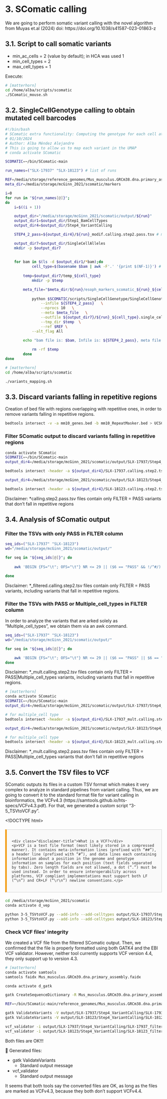 # 3. SComatic calling
We are going to perform somatic variant calling with the novel algorithm from Muyas et.al (2024) doi: https://doi.org/10.1038/s41587-023-01863-z



## 3.1. Script to call somatic variants
- min_ac_cells = 2 (value by default); in HCA was used 1
- min_cell_types = 2
- max_cell_types = 1

Execute:
```bash
# [matterhorn]
cd /home/alba/scripts/scomatic
./SComatic_mouse.sh

```


## 3.2. SingleCellGenotype calling to obtain mutated cell barcodes

```bash
#!/bin/bash
# SComatic extra functionality: Computing the genotype for each cell at the variant sites
# 01/10/2024
# Author: Alba Méndez Alejandre
# This is going to allow us to map each variant in the UMAP
# conda activate SComatic

SCOMATIC=~/bin/SComatic-main

run_names=("SLX-17937" "SLX-18123") # list of runs

REF=/media/storage/reference_genomes/Mus_musculus.GRCm38.dna.primary_assembly.fa
meta_dir=/media/storage/mcGinn_2021/scomatic/markers

i=0
for run in "${run_names[@]}";
do
	i=$((i + 1))

	output_dir="/media/storage/mcGinn_2021/scomatic/output/${run}"
	output_dir1=$output_dir/Step1_BamCellTypes
	output_dir4=$output_dir/Step4_VariantCalling

	STEP4_2_pass=${output_dir4}/${run}_modif.calling.step2.pass.tsv # modified chr1 to 1 tsv file

	output_dir7=$output_dir/SingleCellAlleles
	mkdir -p $output_dir7
	
	
	for bam in $(ls -d $output_dir1/*bam);do  
    		cell_type=$(basename $bam | awk -F'.' '{print $(NF-1)}') # SIGAD8_Epi for example
    
   		temp=$output_dir7/temp_${cell_type}
    		mkdir -p $temp

		meta_file="$meta_dir/${run}/esoph_markers_scomatic_${run}_${cell_type}.tsv"
		
    		python $SCOMATIC/scripts/SingleCellGenotype/SingleCellGenotype.py --bam $bam  \
        		--infile ${STEP4_2_pass}   \
        		--nprocs 10   \
        		--meta $meta_file   \
        		--outfile ${output_dir7}/${run}_${cell_type}.single_cell_genotype.tsv \
        		--tmp_dir $temp  \
        		--ref $REF \
			--alt_flag All
		
		echo "bam file is: $bam, Infile is: ${STEP4_2_pass}, meta file is $meta_file and outfile is ${output_dir7}/${cell_type}.single_cell_genotype.tsv"

    		rm -rf $temp
		done
done
```



```bash
# [matterhorn]
cd /home/alba/scripts/scomatic

./variants_mapping.sh
```


## 3.3. Discard variants falling in repetitive regions 
Creation of bed file with regions overlapping with repetitive ones, in order to remove variants falling in repetitive regions.

```bash
bedtools intersect -v -a mm10_genes.bed -b mm10_RepeatMasker.bed > UCSC.m10.without.repeatmasker.bed

```


### Filter SComatic output to discard variants falling in repetitive regions

```bash
conda activate SComatic
SCOMATIC=~/bin/SComatic-main
output_dir4=/media/storage/mcGinn_2021/scomatic/output/SLX-17937/Step4_VariantCalling

bedtools intersect -header -a ${output_dir4}/SLX-17937.calling.step2.tsv -b $SCOMATIC/bed_files_of_interest/UCSC.mm10.without.repeatmasker.bed | awk '$1 ~ /^#/ || $6 == "PASS"' > ${output_dir4}/SLX-17937.calling.step2.pass.tsv

output_dir4=/media/storage/mcGinn_2021/scomatic/output/SLX-18123/Step4_VariantCalling

bedtools intersect -header -a ${output_dir4}/SLX-18123.calling.step2.tsv -b $SCOMATIC/bed_files_of_interest/UCSC.mm10.without.repeatmasker.bed | awk '$1 ~ /^#/ || $6 == "PASS"' > ${output_dir4}/SLX-18123.calling.step2.pass.tsv
```

Disclaimer: *calling.step2.pass.tsv files contain only FILTER = PASS variants that don't fall in repetitive regions

## 3.4. Analysis of SComatic output



### 

### Filter the TSVs with only PASS in FILTER column

```bash

seq_ids=("SLX-17937" "SLX-18123")
wd="/media/storage/mcGinn_2021/scomatic/output/"

for seq in "${seq_ids[@]}"; do
   
    awk 'BEGIN {FS="\t"; OFS="\t"} NR <= 29 || ($6 == "PASS" && !/^#/) {print}' "${wd}/${seq}/Step4_VariantCalling/${seq}.calling.step2.tsv" > "${wd}/${seq}/Step4_VariantCalling/${seq}_filtered.calling.step2.tsv"

done

```

Disclaimer: *_filtered.calling.step2.tsv files contain only FILTER = PASS variants, including variants that fall in repetitive regions.


### Filter the TSVs with PASS or Multiple_cell_types in FILTER column
In order to analyze the variants that are arked solely as "Multiple_cell_types", we obtain them via an awk command.

```bash

seq_ids=("SLX-17937" "SLX-18123")
wd="/media/storage/mcGinn_2021/scomatic/output/"

for seq in "${seq_ids[@]}"; do

    awk 'BEGIN {FS="\t"; OFS="\t"} NR <= 29 || ($6 == "PASS" || $6 == "Multiple_cell_types") && !/^#/ {print}' "${wd}/${seq}/Step4_VariantCalling/${seq}.calling.step2.tsv" > "${wd}/${seq}/Step4_VariantCalling/${seq}_mult.calling.step2.tsv"
done

```

Disclaimer: *_mult.calling.step2.tsv files contain only FILTER = PASS|Multiple_cell_types variants, including variants that fall in repetitive regions.

```bash
# [matterhorn]
conda activate SComatic
SCOMATIC=~/bin/SComatic-main
output_dir4=/media/storage/mcGinn_2021/scomatic/output/SLX-17937/Step4_VariantCalling

# for multiple_cell type
bedtools intersect -header -a ${output_dir4}/SLX-17937_mult.calling.step2.tsv -b $SCOMATIC/bed_files_of_interest/UCSC.mm10.withouvt.repeatmasker.bed | awk '$1 ~ /^#/ || $6 == "PASS"' > ${output_dir4}/SLX-17937_mult.calling.step2.pass.tsv

output_dir4=/media/storage/mcGinn_2021/scomatic/output/SLX-18123/Step4_VariantCalling

# for multiple_cell type
bedtools intersect -header -a ${output_dir4}/SLX-18123_mult.calling.step2.tsv -b $SCOMATIC/bed_files_of_interest/UCSC.mm10.without.repeatmasker.bed | awk '$1 ~ /^#/ || $6 == "PASS"' > ${output_dir4}/SLX-18123_mult.calling.step2.pass.tsv

```

Disclaimer: *_mult.calling.step2.pass.tsv files contain only FILTER = PASS|Multiple_cell_types variants that don't fall in repetitive regions


## 3.5. Convert the TSV files to VCF
SComatic outputs its files in a custom TSV format which makes it very complex to analyze in standard pipelines from variant calling. Thus, we are going to convert it to the standard format file for variant calling in bioinformatics, the VCFv4.3 (https://samtools.github.io/hts-specs/VCFv4.3.pdf). For that, we generated a custom script "3-5_TSVtoVCF.py".

<!DOCTYPE html>
<html lang="en">
<head>
  <meta charset="UTF-8">
  <title>Disclaimer Box</title>
  <style>
    .disclaimer-box {
      border: 1px solid #ccc;
      background-color: #f9f9f9;
      color: #333;
      padding: 16px;
      margin: 20px 0;
      border-left: 5px solid #f39c12; /* orange accent */
      font-size: 14px;
      font-family: Arial, sans-serif;
    }

    .disclaimer-title {
      font-weight: bold;
      margin-bottom: 8px;
    }
  </style>
</head>
<body>

  <div class="disclaimer-box">
    <div class="disclaimer-title">What is a VCF?</div>
    <p>VCF is a text file format (most likely stored in a compressed manner). It contains meta-information lines (prefixed with “##”), a header line (prefixed with “#”), and data lines each containing information about a position in the genome and genotype information on samples for each position (text fields separated by tabs). Zero length fields are not allowed, a dot (“.”) must be used instead. In order to ensure interoperability across platforms, VCF compliant implementations must support both LF (“\n”) and CR+LF (“\r\n”) newline conventions.</p>
  </div>

</body>
</html>

```bash
cd /media/storage/mcGinn_2021/scomatic
conda activate d_vep

python 3-5_TSVtoVCF.py --add-info --add-celltypes output/SLX-17937/Step4_VariantCalling/SLX-17937.calling.step2.tsv output/SLX-17937/Step4_VariantCalling/SLX-17937.calling.step2.vcf
python 3-5_TSVtoVCF.py --add-info --add-celltypes output/SLX-18123/Step4_VariantCalling/SLX-18123.calling.step2.tsv output/SLX-18123/Step4_VariantCalling/SLX-18123.calling.step2.vcf
```


### Check VCF files' integrity

We created a VCF file from the filtered SComatic output. Then, we confirmed that the file is properly formatted using both GATK4 and the EBI VCF validator. However, neither tool currently supports VCF version 4.4, they only support up to version 4.3.

```bash
# [matterhorn]
conda activate samtools
samtools faidx Mus_musculus.GRCm39.dna.primary_assembly.faidx

conda activate d_gatk

gatk CreateSequenceDictionary -R Mus_musculus.GRCm39.dna.primary_assembly.fa 

REF=~/bin/SComatic-main/reference_genomes/Mus_musculus.GRCm38.dna.primary_assembly.fa 

gatk ValidateVariants -V output/SLX-17937/Step4_VariantCalling/SLX-17937_filtered.calling.step2.vcf -R $REF --validation-type-to-exclude ALLELES
gatk ValidateVariants -V output/SLX-18123/Step4_VariantCalling/SLX-18123_filtered.calling.step2.vcf -R $REF --validation-type-to-exclude ALLELES

vcf_validator -i output/SLX-17937/Step4_VariantCalling/SLX-17937_filtered.calling.step2.vcf -r summary,text,database
vcf_validator -i output/SLX-18123/Step4_VariantCalling/SLX-18123_filtered.calling.step2.vcf -r summary,text,database
```

Both files are OK!!!

📁 Generated files:

- gatk ValidateVariants
    - Standard output message
- vcf_validator
    - Standard output message

It seems that both tools say the converted files are OK, as long as the files are marked as VCFv4.3, because they both don't support VCFv4.4.

